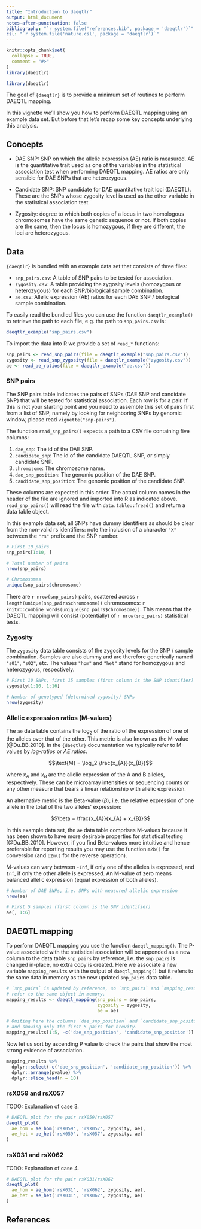 ```yaml
---
title: "Introduction to daeqtlr"
output: html_document
notes-after-punctuation: false
bibliography: "`r system.file('references.bib', package = 'daeqtlr')`"
csl: "`r system.file('nature.csl', package = 'daeqtlr')`"
---
```


```r
knitr::opts_chunk$set(
  collapse = TRUE,
  comment = "#>"
)
library(daeqtlr)
```

```r
library(daeqtlr)
```

The goal of `{daeqtlr}` is to provide a minimum set of routines to perform
DAEQTL mapping.

In this vignette we'll show you how to perform DAEQTL mapping using an example
data set. But before that let's recap some key concepts underlying this
analysis.

## Concepts

- DAE SNP: SNP on which the allelic expression (AE) ratio is measured. AE is the
quantitative trait used as one of the variables in the statistical association
test when performing DAEQTL mapping. AE ratios are only sensible for DAE SNPs
that are heterozygous.

- Candidate SNP: SNP candidate for DAE quantitative trait loci (DAEQTL). These
are the SNPs whose zygosity level is used as the other variable in the
statistical association test.

- Zygosity: degree to which both copies of a locus in two homologous chromosomes
have the same genetic sequence or not. If both copies are the same, then the
locus is homozygous, if they are different, the loci are heterozygous.

## Data

`{daeqtlr}` is bundled with an example data set that consists of three files:

- `snp_pairs.csv`: A table of SNP pairs to be tested for association.
- `zygosity.csv`: A table providing the zygosity levels (homozygous or heterozygous) for each SNP/biological sample combination.
- `ae.csv`: Allelic expression (AE) ratios for each DAE SNP / biological sample combination.

To easily read the bundled files you can use the function `daeqtlr_example()` to
retrieve the path to each file, e.g. the path to `snp_pairs.csv` is:

```r
daeqtlr_example("snp_pairs.csv")
```

To import the data into R we provide a set of `read_*` functions:

```r
snp_pairs <- read_snp_pairs(file = daeqtlr_example("snp_pairs.csv"))
zygosity <- read_snp_zygosity(file = daeqtlr_example("zygosity.csv"))
ae <- read_ae_ratios(file = daeqtlr_example("ae.csv"))
```

### SNP pairs

The SNP pairs table indicates the pairs of SNPs (DAE SNP and candidate SNP) that
will be tested for statistical association. Each row is for a pair. If this is
not your starting point and you need to assemble this set of pairs first from
a list of SNP, namely by looking for neighboring SNPs by genomic window, please
read `vignette("snp-pairs")`.

The function `read_snp_pairs()` expects a path to a CSV file containing five
columns:

1. `dae_snp`: The id of the DAE SNP.
2. `candidate_snp`: The id of the candidate DAEQTL SNP, or simply candidate SNP.
3. `chromosome`: The chromosome name.
4. `dae_snp_position`: The genomic position of the DAE SNP.
5. `candidate_snp_position`: The genomic position of the candidate SNP.

These columns are expected in this order. The actual column names in the header
of the file are ignored and imported into R as indicated above.
`read_snp_pairs()` will read the file with `data.table::fread()` and return a
data table object.

In this example data set, all SNPs have dummy identifiers as should be clear
from the non-valid rs identifiers: note the inclusion of a character `"X"`
between the `"rs"` prefix and the SNP number.

```r
# First 10 pairs
snp_pairs[1:10, ]

# Total number of pairs
nrow(snp_pairs)

# Chromosomes
unique(snp_pairs$chromosome)
```

There are `r nrow(snp_pairs)` pairs, scattered across
`r length(unique(snp_pairs$chromosome))` chromosomes:
`r knitr::combine_words(unique(snp_pairs$chromosome))`.
This means that the DAEQTL mapping will consist (potentially) of
`r nrow(snp_pairs)` statistical tests.


### Zygosity

The `zygosity` data table consists of the zygosity levels for the SNP / sample
combination. Samples are also dummy and are therefore generically named `"s01"`,
`"s02"`, etc. The values `"hom"` and `"het"` stand for homozygous and
heterozygous, respectively.

```r
# First 10 SNPs, first 15 samples (first column is the SNP identifier)
zygosity[1:10, 1:16]

# Number of genotyped (determined zygosity) SNPs
nrow(zygosity)
```

### Allelic expression ratios (M-values)

The `ae` data table contains the $\log_2$ of the ratio of the expression of one
of the alleles over that of the other. This metric is also known as the M-value
[@Du.BB.2010]. In the `{daeqtlr}` documentation we typically refer to M-values
by *log-ratios* or *AE ratios*.

$$\text{M} = \log_2 \frac{x_{A}}{x_{B}}$$

where $x_{A}$ and $x_{B}$ are the allelic expression of the A and B alleles,
respectively. These can be microarray intensities or sequencing counts or any
other measure that bears a linear relationship with allelic expression.

An alternative metric is the Beta-value $(\beta)$, i.e. the relative expression
of one allele in the total of the two alleles' expression:

$$\beta = \frac{x_{A}}{x_{A} + x_{B}}$$

In this example data set, the `ae` data table comprises M-values because it has
been shown to have more desirable properties for statistical testing
[@Du.BB.2010]. However, if you find Beta-values more intuitive and hence
preferable for reporting results you may use the function `m2b()` for conversion
(and `b2m()` for the reverse operation).

M-values can vary between `-Inf`, if only one of the alleles is expressed, and
`Inf`, if only the other allele is expressed. An M-value of zero means balanced
allelic expression (equal expression of both alleles).

```r
# Number of DAE SNPs, i.e. SNPs with measured allelic expression
nrow(ae)

# First 5 samples (first column is the SNP identifier)
ae[, 1:6]
```

## DAEQTL mapping

To perform DAEQTL mapping you use the function `daeqtl_mapping()`. The P-value
associated with the statistical association will be appended as a new column
to the data table `snp_pairs` by reference, i.e. the `snp_pairs` is changed
in-place, no extra copy is created. Here we associate a new variable
`mapping_results` with the output of `daeqtl_mapping()` but it refers to the
same data in memory as the new updated `snp_pairs` data table.

```r
# `snp_pairs` is updated by reference, so `snp_pairs` and `mapping_results`
# refer to the same object in memory.
mapping_results <- daeqtl_mapping(snp_pairs = snp_pairs,
                                  zygosity = zygosity,
                                  ae = ae)

# Omiting here the columns `dae_snp_position` and `candidate_snp_position`
# and showing only the first 5 pairs for brevity.
mapping_results[1:5, -c('dae_snp_position', 'candidate_snp_position')]
```

Now let us sort by ascending P value to check the pairs that show the most
strong evidence of association.

```r
mapping_results %>%
  dplyr::select(-c('dae_snp_position', 'candidate_snp_position')) %>%
  dplyr::arrange(pvalue) %>%
  dplyr::slice_head(n = 10)
```

### rsX059 and rsX057

TODO: Explanation of case 3.

```r
# DAEQTL plot for the pair rsX059/rsX057
daeqtl_plot(
  ae_hom = ae_hom('rsX059', 'rsX057', zygosity, ae),
  ae_het = ae_het('rsX059', 'rsX057', zygosity, ae)
)
```

### rsX031 and rsX062

TODO: Explanation of case 4.

```r
# DAEQTL plot for the pair rsX031/rsX062
daeqtl_plot(
  ae_hom = ae_hom('rsX031', 'rsX062', zygosity, ae),
  ae_het = ae_het('rsX031', 'rsX062', zygosity, ae)
)
```

## References

<!-- References will be automatically included here -->
